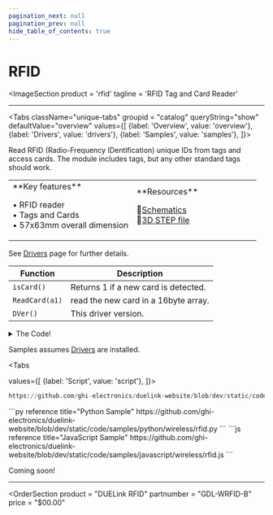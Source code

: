 ```yaml
---
pagination_next: null
pagination_prev: null
hide_table_of_contents: true
---
```



# RFID

<ImageSection
    product = 'rfid'
    tagline = 'RFID Tag and Card Reader'
></ImageSection>

---

<Tabs className="unique-tabs" groupid = "catalog" queryString="show" defaultValue="overview"
  values={[
    {label: 'Overview', value: 'overview'},
    {label: 'Drivers', value: 'drivers'},
    {label: 'Samples', value: 'samples'},
  ]}>

<TabItem value="overview">

Read RFID (Radio-Frequency IDentification) unique IDs from tags and access cards. The module includes tags, but any other standard tags should work.

<table><td width='50%'>
**Key features**

• RFID reader<br/>
• Tags and Cards<br/>
• 57x63mm overall dimension<br/>

</td><td width='50%'>
**Resources**

📄[Schematics](pathname:///sch/gdl-wrfid-b.pdf)<br/>
🔩[3D STEP file](pathname:///3d/gdl-wrfid-a.step)<br/>

</td></table>
</TabItem>

<TabItem value="drivers">

See [Drivers](../../engine/drivers) page for further details.

Function | Description
--- | ---
`isCard()` | Returns 1 if a new card is detected.
`ReadCard(a1)` | read the new card in a 16byte array.
`DVer()` | This driver version.

<details>
  <summary>The Code!</summary>

```py reference title="RFID Driver"
https://github.com/ghi-electronics/duelink-website/blob/dev/static/code/drivers/wireless/rfid.txt
```

</details>
</TabItem>

<TabItem value="samples">

Samples assumes [Drivers](../../engine/drivers) are installed.

<Tabs

  values={[
    {label: 'Script', value: 'script'},
]}>

<TabItem value="script">

```py reference title="Script Sample"
https://github.com/ghi-electronics/duelink-website/blob/dev/static/code/samples/script/wireless/rfid.txt
```
</TabItem>

<TabItem value="py">
```py reference title="Python Sample"
https://github.com/ghi-electronics/duelink-website/blob/dev/static/code/samples/python/wireless/rfid.py
```
</TabItem>

<TabItem value="js">
```js reference title="JavaScript Sample"
https://github.com/ghi-electronics/duelink-website/blob/dev/static/code/samples/javascript/wireless/rfid.js
```

</TabItem>

</Tabs>

</TabItem>

<TabItem value="projects">Coming soon!</TabItem>

</Tabs>

---

<OrderSection
    product = "DUELink RFID"
    partnumber = "GDL-WRFID-B"
    price = "$00.00"
></OrderSection>
